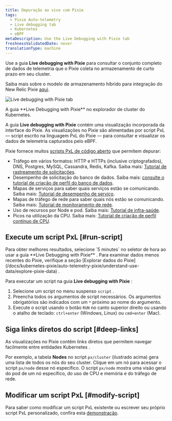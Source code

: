 ```yaml
---
title: Depuração ao vivo com Pixie
tags:
  - Pixie Auto-telemetry
  - Live debugging tab
  - Kubernetes
  - eBPF
metaDescription: Use the Live Debugging with Pixie tab
freshnessValidatedDate: never
translationType: machine
---
```



Use a guia <DNT>**Live debugging with Pixie**</DNT> para consultar o conjunto completo de dados de telemetria que o Pixie coleta no armazenamento de curto prazo em seu cluster.

Saiba mais sobre o modelo de armazenamento híbrido para integração do New Relic Pixie [aqui](/docs/kubernetes-pixie/auto-telemetry-pixie/understand-use-data/overview).

<img
  title="Live debugging with Pixie tab"
  alt="Live debugging with Pixie tab"
  src={pixieLiveDebugging}
/>

<figcaption>
  A guia <DNT>**Live Debugging with Pixie**</DNT> no explorador de cluster do Kubernetes.
</figcaption>

A guia <DNT>**Live debugging with Pixie**</DNT> contém uma visualização incorporada da interface do Pixie. As visualizações no Pixie são alimentadas por script PxL — script escrito na linguagem PxL do Pixie — para consultar e visualizar os dados de telemetria capturados pelo eBPF.

Pixie fornece muitos [scripts PxL de código aberto](https://github.com/pixie-io/pixie/tree/main/src/pxl_scripts) que permitem depurar:

* Tráfego em vários formatos: HTTP e HTTPs (inclusive criptografados), DNS, Postgres, MySQL, Cassandra, Redis, Kafka. Saiba mais: [Tutorial de rastreamento de solicitações](https://docs.px.dev/tutorials/pixie-101/request-tracing/).
* Desempenho de solicitação do banco de dados. Saiba mais: [consulte o tutorial de criação de perfil do banco de dados](https://docs.px.dev/tutorials/pixie-101/database-query-profiling/).
* Mapas de serviços para saber quais serviços estão se comunicando. Saiba mais: [Tutorial de desempenho de serviço](https://docs.px.dev/tutorials/pixie-101/service-performance/).
* Mapas de tráfego de rede para saber quais nós estão se comunicando. Saiba mais: [Tutorial de monitoramento de rede](https://docs.px.dev/tutorials/pixie-101/network-monitoring/).
* Uso de recursos por Node e pod. Saiba mais: [Tutorial de infra-saúde](https://docs.px.dev/tutorials/pixie-101/infra-health/).
* Picos na utilização da CPU. Saiba mais: [Tutorial de criação de perfil contínuo de CPU](https://docs.px.dev/tutorials/pixie-101/profiler/).

## Execute um script PxL [#run-script]

<Callout variant="important">
  Para obter melhores resultados, selecione `5 minutes` no seletor de hora ao usar a guia <DNT>**Live Debugging with Pixie**</DNT> . Para examinar dados menos recentes do Pixie, verifique a seção [Explorar dados do Pixie](/docs/kubernetes-pixie/auto-telemetry-pixie/understand-use-data/explore-pixie-data) .
</Callout>

Para executar um script na guia <DNT>**Live debugging with Pixie**</DNT> :

1. Selecione um script no menu suspenso `script` .
2. Preencha todos os argumentos de script necessários. Os argumentos obrigatórios são indicados com um `*` próximo ao nome do argumento.
3. Execute o script usando o botão `RUN` no canto superior direito ou usando o atalho de teclado: `ctrl+enter` (Windows, Linux) ou `cmd+enter` (Mac).

## Siga links diretos do script [#deep-links]

As visualizações no Pixie contêm links diretos que permitem navegar facilmente entre entidades Kubernetes .

Por exemplo, a tabela <DNT>**Nodes**</DNT> no script `px/cluster` (ilustrado acima) gera uma lista de todos os nós do seu cluster. Clique em um nó para acessar o script `px/node` desse nó específico. O script `px/node` mostra uma visão geral do pod de um nó específico, do uso de CPU e memória e do tráfego de rede.

## Modificar um script PxL [#modify-script]

Para saber como modificar um script PxL existente ou escrever seu próprio script PxL personalizado, confira esta [demonstração](https://fast.wistia.com/embed/channel/tqh40xputt?wchannelid=tqh40xputt&wmediaid=nmbw64jwzd).